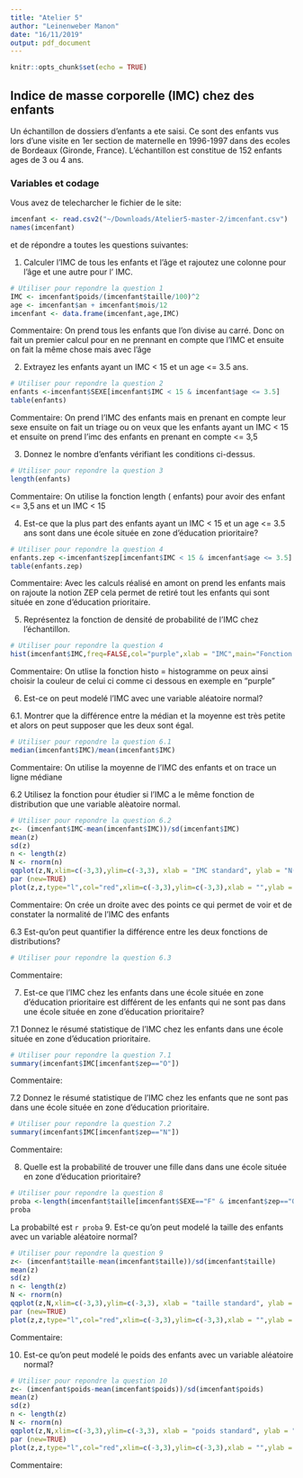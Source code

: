 ```yaml
---
title: "Atelier 5"
author: "Leinenweber Manon"
date: "16/11/2019"
output: pdf_document
---
```


```r
knitr::opts_chunk$set(echo = TRUE)
```

## Indice de masse corporelle (IMC) chez des enfants

Un échantillon de dossiers d'enfants a ete saisi. Ce sont des enfants vus lors
d'une visite en 1er section de maternelle en 1996-1997 dans des ecoles de 
Bordeaux (Gironde, France). L’échantillon est constitue de 152 enfants ages de 3
ou 4 ans. 

### Variables et codage

\begin{tabular}{|l|c|c|}
\hline
Description & Unite ou Codage & Variable \\
\hline
Sexe & \texttt{F} pour fille ; \texttt{G} pour garcon & \texttt{SEXE} \\
\hline
Ecole située en zone d'education prioritaire & \texttt{O} pour oui; \texttt{N} pour non & \texttt{zep} \\
\hline
Poids & \texttt{Kg} (arrondi à 100g près) & \texttt{poids} \\
\hline
Âge à la date de la visite & Années & \texttt{an} \\
\hline
Âge à la date de la visite & Mois & \texttt{mois} \\
\hline
Taille & Cm  (arrondi à 0.5cm près) & \texttt{taille} \\
\hline
\end{tabular}

Vous avez de telecharcher le fichier \texttt{imcenfant.csv} de le site:

\url{https://github.com/afalco/Atelier5/}



```r
imcenfant <- read.csv2("~/Downloads/Atelier5-master-2/imcenfant.csv")
names(imcenfant)
```

et de répondre a toutes les questions suivantes:


 1. Calculer l'IMC de tous les enfants et l'âge et rajoutez une colonne pour l'âge et une autre pour l' IMC.
 
```r
# Utiliser pour repondre la question 1
IMC <- imcenfant$poids/(imcenfant$taille/100)^2
age <- imcenfant$an + imcenfant$mois/12
imcenfant <- data.frame(imcenfant,age,IMC)
```

Commentaire: On prend tous les enfants que l'on divise au carré. Donc on fait un premier calcul pour en ne prennant en compte que l'IMC et ensuite on fait la même chose mais avec l'âge

 2. Extrayez les enfants ayant un IMC < 15 et un age <= 3.5 ans.
 
```r
# Utiliser pour repondre la question 2
enfants <-imcenfant$SEXE[imcenfant$IMC < 15 & imcenfant$age <= 3.5]
table(enfants)
```

Commentaire: On prend l'IMC des enfants mais en prenant en compte leur sexe ensuite on fait un triage ou on veux que les enfants ayant un IMC < 15 et ensuite on prend l'imc des enfants en prenant en compte <= 3,5

 3. Donnez le nombre d'enfants vérifiant les conditions ci-dessus.
 
```r
# Utiliser pour repondre la question 3
length(enfants)
```
 
Commentaire:  On utilise la fonction length ( enfants) pour avoir des enfant <= 3,5 ans et un IMC < 15

 4. Est-ce que la plus part des enfants ayant un IMC < 15 et un age <= 3.5 ans sont dans une école située en zone d’éducation prioritaire?
 
```r
# Utiliser pour repondre la question 4
enfants.zep <-imcenfant$zep[imcenfant$IMC < 15 & imcenfant$age <= 3.5]
table(enfants.zep)
```
 
 Commentaire: Avec les calculs réalisé en amont on prend les enfants mais on rajoute la notion ZEP cela permet de retiré tout les enfants qui sont située en zone d'éducation prioritaire.

 5. Représentez la fonction de densité de probabilité de l'IMC chez l'échantillon.
 
```r
# Utiliser pour repondre la question 4
hist(imcenfant$IMC,freq=FALSE,col="purple",xlab = "IMC",main="Fonction de densité de probabilité de l'IMC")
```
 
 Commentaire: On utlise la fonction histo = histogramme on peux ainsi choisir la couleur de celui  ci comme ci dessous  en  exemple en  "purple" 


  6. Est-ce on peut modelé l'IMC avec une variable aléatoire normal?

6.1. Montrer que la différence entre la médian et la moyenne est très petite et alors on peut supposer que les deux sont égal.  
    
```r
# Utiliser pour repondre la question 6.1
median(imcenfant$IMC)/mean(imcenfant$IMC)
```
 
Commentaire: On utilise la moyenne de l'IMC des enfants et on trace un ligne médiane  


6.2 Utilisez la fonction \texttt{qqplot()} pour étudier si l'IMC a le même fonction de distribution que une variable alèatoire normal. 
  
```r
# Utiliser pour repondre la question 6.2
z<- (imcenfant$IMC-mean(imcenfant$IMC))/sd(imcenfant$IMC)
mean(z)
sd(z)
n <- length(z)
N <- rnorm(n)
qqplot(z,N,xlim=c(-3,3),ylim=c(-3,3), xlab = "IMC standard", ylab = "N(0,1)")
par (new=TRUE)
plot(z,z,type="l",col="red",xlim=c(-3,3),ylim=c(-3,3),xlab = "",ylab = "")
```
  
Commentaire: On crée un droite avec des points ce qui permet de voir et de constater la normalité de  l'IMC des enfants 
  
6.3 Est-qu'on peut quantifier la différence entre les deux fonctions de distributions?
  
```r
# Utiliser pour repondre la question 6.3
```
Commentaire:

 
 7. Est-ce que l'IMC chez les enfants dans une école située en zone d’éducation prioritaire est différent de les enfants qui ne sont pas dans une école située en zone d’éducation prioritaire?
 
7.1 Donnez le résumé statistique de l'IMC chez les enfants dans une école située en zone d’éducation prioritaire.

```r
# Utiliser pour repondre la question 7.1
summary(imcenfant$IMC[imcenfant$zep=="O"])
```

Commentaire:
 
7.2 Donnez le résumé statistique de l'IMC chez les enfants que ne sont pas dans une école située en zone d’éducation prioritaire. 

```r
# Utiliser pour repondre la question 7.2
summary(imcenfant$IMC[imcenfant$zep=="N"])
```
 
 Commentaire:


  8. Quelle est la probabilité de trouver une fille dans dans une école située en zone d’éducation prioritaire?
  
```r
# Utiliser pour repondre la question 8
proba <-length(imcenfant$taille[imcenfant$SEXE=="F" & imcenfant$zep=="O"])/length(imcenfant$taille[imcenfant$SEXE=="F"])
proba
```
La probabilté est `r proba`
  9. Est-ce qu'on peut modelé la taille des enfants avec un variable aléatoire normal?
  
```r
# Utiliser pour repondre la question 9
z<- (imcenfant$taille-mean(imcenfant$taille))/sd(imcenfant$taille)
mean(z)
sd(z)
n <- length(z)
N <- rnorm(n)
qqplot(z,N,xlim=c(-3,3),ylim=c(-3,3), xlab = "taille standard", ylab = "N(0,1)")
par (new=TRUE)
plot(z,z,type="l",col="red",xlim=c(-3,3),ylim=c(-3,3),xlab = "",ylab = "")
```
  
  Commentaire:
  
  10. Est-ce qu'on peut modelé le poids des enfants avec un variable aléatoire normal?

```r
# Utiliser pour repondre la question 10
z<- (imcenfant$poids-mean(imcenfant$poids))/sd(imcenfant$poids)
mean(z)
sd(z)
n <- length(z)
N <- rnorm(n)
qqplot(z,N,xlim=c(-3,3),ylim=c(-3,3), xlab = "poids standard", ylab = "N(0,1)")
par (new=TRUE)
plot(z,z,type="l",col="red",xlim=c(-3,3),ylim=c(-3,3),xlab = "",ylab = "")
```

  Commentaire: